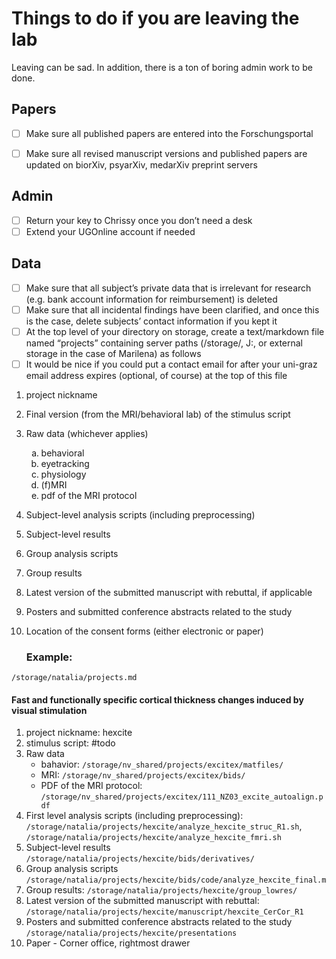 # Things to do if you are leaving the lab

Leaving can be sad. In addition, there is a ton of boring admin work to be done.

## Papers

-   [ ] Make sure all published papers are entered into the Forschungsportal

-   [ ] Make sure all revised manuscript versions and published papers are updated on biorXiv, psyarXiv, medarXiv preprint servers

## Admin

-   [ ] Return your key to Chrissy once you don't need a desk
-   [ ] Extend your UGOnline account if needed

## Data

-   [ ] Make sure that all subject's private data that is irrelevant for research (e.g. bank account information for reimbursement) is deleted
-   [ ] Make sure that all incidental findings have been clarified, and once this is the case, delete subjects' contact information if you kept it
-   [ ] At the top level of your directory on storage, create a text/markdown file named "projects" containing server paths (/storage/, J:, or external storage in the case of Marilena) as follows
-   [ ] It would be nice if you could put a contact email for after your uni-graz email address expires (optional, of course) at the top of this file

1.  project nickname

2.  Final version (from the MRI/behavioral lab) of the stimulus script

3.  Raw data (whichever applies)

    a.  behavioral
    b.  eyetracking
    c.  physiology
    d.  (f)MRI
    e.  pdf of the MRI protocol

4.  Subject-level analysis scripts (including preprocessing)

5.  Subject-level results

6.  Group analysis scripts

7.  Group results

8.  Latest version of the submitted manuscript with rebuttal, if applicable

9.  Posters and submitted conference abstracts related to the study

10. Location of the consent forms (either electronic or paper)

    ### Example:

`/storage/natalia/projects.md`

#### Fast and functionally specific cortical thickness changes induced by visual stimulation

1.  project nickname: hexcite
2.  stimulus script: #todo
3.  Raw data
    -   bahavior: `/storage/nv_shared/projects/excitex/matfiles/`
    -   MRI: `/storage/nv_shared/projects/excitex/bids/`
    -   PDF of the MRI protocol: `/storage/nv_shared/projects/excitex/111_NZ03_excite_autoalign.pdf`
4.  First level analysis scripts (including preprocessing): `/storage/natalia/projects/hexcite/analyze_hexcite_struc_R1.sh`, `/storage/natalia/projects/hexcite/analyze_hexcite_fmri.sh`
5.  Subject-level results `/storage/natalia/projects/hexcite/bids/derivatives/`
6.  Group analysis scripts `/storage/natalia/projects/hexcite/bids/code/analyze_hexcite_final.m`
7.  Group results: `/storage/natalia/projects/hexcite/group_lowres/`
8.  Latest version of the submitted manuscript with rebuttal: `/storage/natalia/projects/hexcite/manuscript/hexcite_CerCor_R1`
9.  Posters and submitted conference abstracts related to the study `/storage/natalia/projects/hexcite/presentations`
10. Paper - Corner office, rightmost drawer
